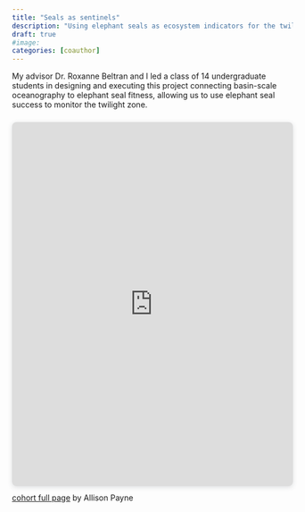 ```yaml
---
title: "Seals as sentinels"
description: "Using elephant seals as ecosystem indicators for the twilight zone"
draft: true 
#image: 
categories: [coauthor]
---
```


My advisor Dr. Roxanne Beltran and I led a class of 14 undergraduate students in designing and executing this project connecting basin-scale oceanography to elephant seal fitness, allowing us to use elephant seal success to monitor the twilight zone.

```{=html}
<div style="position: relative; width: 100%; height: 0; padding-top: 129.4118%;
 padding-bottom: 0; box-shadow: 0 2px 8px 0 rgba(63,69,81,0.16); margin-top: 1.6em; margin-bottom: 0.9em; overflow: hidden;
 border-radius: 8px; will-change: transform;">
  <iframe loading="lazy" style="position: absolute; width: 100%; height: 100%; top: 0; left: 0; border: none; padding: 0;margin: 0;"
    src="https://www.canva.com/design/DAFaA3SZOeI/cUiuVW5PCiBvbwIJzemYeQ/view?embed" allowfullscreen="allowfullscreen" allow="fullscreen">
  </iframe>
</div>
<a href="https:&#x2F;&#x2F;www.canva.com&#x2F;design&#x2F;DAFaA3SZOeI&#x2F;cUiuVW5PCiBvbwIJzemYeQ&#x2F;view?utm_content=DAFaA3SZOeI&amp;utm_campaign=designshare&amp;utm_medium=embeds&amp;utm_source=link" target="_blank" rel="noopener">cohort full page</a> by Allison Payne
```
